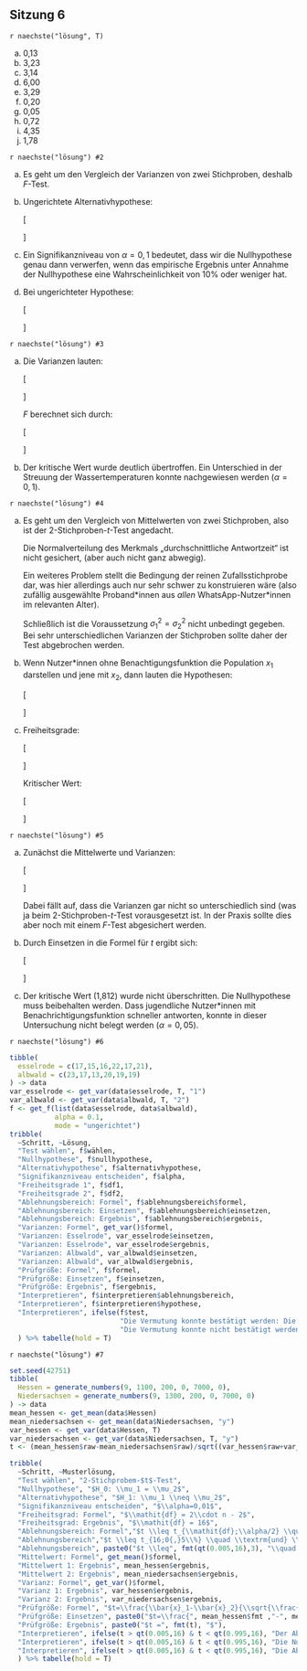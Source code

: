 ## Sitzung 6 {-}

`r naechste("lösung", T)`

a) 0,13
a) 3,23
a) 3,14
a) 6,00
a) 3,29
a) 0,20
a) 0,05
a) 0,72
a) 4,35
a) 1,78

`r naechste("lösung") #2`

a) Es geht um den Vergleich der Varianzen von zwei Stichproben, deshalb $F$-Test.
b) Ungerichtete Alternativhypothese:

    \[\begin{aligned}
    H_0: \sigma^2_1 = \sigma^2_2\\[5pt]
    H_1: \sigma^2_1 \neq \sigma^2_2
    \end{aligned}\]

c) Ein Signifikanzniveau von $\alpha=0{,}1$ bedeutet, dass wir die Nullhypothese genau dann verwerfen, wenn das empirische Ergebnis unter Annahme der Nullhypothese eine Wahrscheinlichkeit von 10% oder weniger hat.

d) Bei ungerichteter Hypothese:

    \[\begin{aligned}
    F &\leq F_{4;6;5\%}\quad \textrm{und} \quad F\geq F_{4;6;95\%}\\[4pt]
    F &\leq 0{,}16 \quad \textrm{und} \quad F\geq 4{,}53
    \end{aligned}\]

`r naechste("lösung") #3`

a) Die Varianzen lauten:

    \[\begin{aligned}
    s^2_1= 1{,}967\\
    s^2_2\approx 0{,}123
    \end{aligned}\]

    $F$ berechnet sich durch:

    \[\begin{aligned}
    F&=\frac{s^2_1}{s^2_2}\\[6pt]
    &\approx\frac{1{,}967}{0{,}123}\\[4pt]
    &\approx15{,}992
    \end{aligned}\]

b) Der kritische Wert wurde deutlich übertroffen. Ein Unterschied in der Streuung der Wassertemperaturen konnte nachgewiesen werden ($\alpha=0{,}1$).

`r naechste("lösung") #4`

a) Es geht um den Vergleich von Mittelwerten von zwei Stichproben, also ist der 2-Stichproben-$t$-Test angedacht.

    Die Normalverteilung des Merkmals „durchschnittliche Antwortzeit“ ist nicht gesichert, (aber auch nicht ganz abwegig).

    Ein weiteres Problem stellt die Bedingung der reinen Zufallsstichprobe dar, was hier allerdings auch nur sehr schwer zu konstruieren wäre (also zufällig ausgewählte Proband\*innen aus *allen* WhatsApp-Nutzer\*innen im relevanten Alter).

    Schließlich ist die Voraussetzung $\sigma^2_1=\sigma^2_2$ nicht unbedingt gegeben. Bei sehr unterschiedlichen Varianzen der Stichproben sollte daher der Test abgebrochen werden.

b) Wenn Nutzer\*innen ohne Benachtigungsfunktion die Population $x_1$ darstellen und jene mit $x_2$, dann lauten die Hypothesen:

    \[\begin{aligned}
    H_0: \mu_1=\mu_2\\
    H_1: \mu_1 > \mu_2
    \end{aligned}\]

c) Freiheitsgrade:

    \[\begin{aligned}
    \mathit{fg}&=2\cdot n-2\\
    &=2\cdot 6-2\\
    &=10
    \end{aligned}\] 

    Kritischer Wert:

    \[\begin{aligned}
    t &\geq t_{10;95\%}\\
    t &\geq 1{,}812
    \end{aligned}\]

`r naechste("lösung") #5`

a) Zunächst die Mittelwerte und Varianzen:

    \[\begin{aligned}
    \bar{x}_1 =27{,}05 \quad &s^2_1\approx165{,}16\\
    \bar{x}_2 \approx22{,}18 \quad &s^2_2\approx107{,}77
    \end{aligned}\]

    Dabei fällt auf, dass die Varianzen gar nicht so unterschiedlich sind (was ja beim 2-Stichproben-$t$-Test vorausgesetzt ist. In der Praxis sollte dies aber noch mit einem $F$-Test abgesichert werden.

b) Durch Einsetzen in die Formel für $t$ ergibt sich:

    \[\begin{aligned}
    t&=\frac{\bar{x}_1-\bar{x}_2}{\sqrt{\frac{s^2_1+s^2_2}{n}}}\\[8pt]
    &\approx\frac{27{,}05-22{,}18}{\sqrt{\frac{165{,}16+107{,}77}{6}}}\\[5pt]
    &\approx0{,}722
    \end{aligned}\]

c) Der kritische Wert (1,812) wurde nicht überschritten. Die Nullhypothese muss beibehalten werden. Dass jugendliche Nutzer\*innen mit Benachrichtigungsfunktion schneller antworten, konnte in dieser Untersuchung nicht belegt werden ($\alpha=0{,}05$).

`r naechste("lösung") #6`

```r
tibble(
  esselrode = c(17,15,16,22,17,21),
  albwald = c(23,17,13,20,19,19)
) -> data
var_esselrode <- get_var(data$esselrode, T, "1")
var_albwald <- get_var(data$albwald, T, "2")
f <- get_f(list(data$esselrode, data$albwald),
           alpha = 0.1,
           mode = "ungerichtet")
tribble(
  ~Schritt, ~Lösung,
  "Test wählen", f$wählen,
  "Nullhypothese", f$nullhypothese,
  "Alternativhypothese", f$alternativhypothese,
  "Signifikanzniveau entscheiden", f$alpha,
  "Freiheitsgrade 1", f$df1,
  "Freiheitsgrade 2", f$df2,
  "Ablehnungsbereich: Formel", f$ablehnungsbereich$formel,
  "Ablehnungsbereich: Einsetzen", f$ablehnungsbereich$einsetzen,
  "Ablehnungsbereich: Ergebnis", f$ablehnungsbereich$ergebnis,
  "Varianzen: Formel", get_var()$formel,
  "Varianzen: Esselrode", var_esselrode$einsetzen,
  "Varianzen: Esselrode", var_esselrode$ergebnis,
  "Varianzen: Albwald", var_albwald$einsetzen,
  "Varianzen: Albwald", var_albwald$ergebnis,
  "Prüfgröße: Formel", f$formel,
  "Prüfgröße: Einsetzen", f$einsetzen,
  "Prüfgröße: Ergebnis", f$ergebnis,
  "Interpretieren", f$interpretieren$ablehnungsbereich,
  "Interpretieren", f$interpretieren$hypothese,
  "Interpretieren", ifelse(f$test,
                           "Die Vermutung konnte bestätigt werden: Die Storchpopulationen weichen signifikant voneinander ab $(\\alpha=0{,}01)$.",
                           "Die Vermutung konnte nicht bestätigt werden: Die Storchpopulationen weichen nicht signifikant voneinander ab $(\\alpha=0{,}1)$."),
  ) %>% tabelle(hold = T)
```

`r naechste("lösung") #7`

```r
set.seed(42751)
tibble(
  Hessen = generate_numbers(9, 1100, 200, 0, 7000, 0),
  Niedersachsen = generate_numbers(9, 1300, 200, 0, 7000, 0)
) -> data
mean_hessen <- get_mean(data$Hessen)
mean_niedersachsen <- get_mean(data$Niedersachsen, "y")
var_hessen <- get_var(data$Hessen, T)
var_niedersachsen <- get_var(data$Niedersachsen, T, "y")
t <- (mean_hessen$raw-mean_niedersachsen$raw)/sqrt((var_hessen$raw+var_niedersachsen$raw)/9)

tribble(
  ~Schritt, ~Musterlösung,
  "Test wählen", "2-Stichprobem-$t$-Test",
  "Nullhypothese", "$H_0: \\mu_1 = \\mu_2$",
  "Alternativhypothese", "$H_1: \\mu_1 \\neq \\mu_2$",
  "Signifikanzniveau entscheiden", "$\\alpha=0,01$",
  "Freiheitsgrad: Formel", "$\\mathit{df} = 2\\cdot n - 2$",
  "Freiheitsgrad: Ergebnis", "$\\mathit{df} = 16$",
  "Ablehnungsbereich: Formel","$t \\leq t_{\\mathit{df};\\alpha/2} \\quad \\textrm{und} \\quad t \\geq t_{\\mathit{df};(1-\\alpha/2)}$",
  "Ablehnungsbereich","$t \\leq t_{16;0{,}5\\%} \\quad \\textrm{und} \\quad t \\geq t_{16;99{,}5\\%}$",
  "Ablehnungsbereich", paste0("$t \\leq", fmt(qt(0.005,16),3), "\\quad \\textrm{und} \\quad t \\geq", fmt(qt(0.995,16), 3), "$" ),
  "Mittelwert: Formel", get_mean()$formel,
  "Mittelwert 1: Ergebnis", mean_hessen$ergebnis,
  "Mittelwert 2: Ergebnis", mean_niedersachsen$ergebnis,
  "Varianz: Formel", get_var()$formel,
  "Varianz 1: Ergebnis", var_hessen$ergebnis,
  "Varianz 2: Ergebnis", var_niedersachsen$ergebnis,
  "Prüfgröße: Formel", "$t=\\frac{\\bar{x}_1-\\bar{x}_2}{\\sqrt{\\frac{s^2_1+s^2_2}{n}}}$",
  "Prüfgröße: Einsetzen", paste0("$t=\\frac{", mean_hessen$fmt ,"-", mean_niedersachsen$fmt, "}{\\sqrt{\\frac{", var_hessen$fmt, "+", var_niedersachsen$fmt, "}{9}}}$"),
  "Prüfgröße: Ergebnis", paste0("$t =", fmt(t), "$"),
  "Interpretieren", ifelse(t > qt(0.005,16) & t < qt(0.995,16), "Der Ablehungsbereich wurde nicht erreicht.", "Der Ablehnungsbereich wurde erreicht."),
  "Interpretieren", ifelse(t > qt(0.005,16) & t < qt(0.995,16), "Die Nullhypothese muss beibehalten werden.", "Die Nullhypothese kann abgelehnt werden."),
  "Interpretieren", ifelse(t > qt(0.005,16) & t < qt(0.995,16), "Die Abrufzahlen zwischen Hessen und Niedersachsen unterscheiden sich nicht signifikant. ($\\alpha=0.01$)", ifelse(t > qt(0.005), "Die Abrufzahlen in Hessen sind signifikant höher als in Niedesachsen. ($\\alpha=0.01$)", "Die Abrufzahlen in Niedersachsen sind signifikant höher als in Hessen. ($\\alpha=0.01$)")),
  ) %>% tabelle(hold = T)
```
